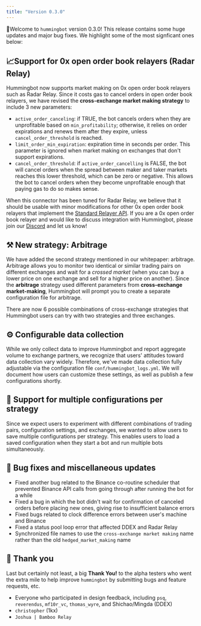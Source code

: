 ```yaml
---
title: "Version 0.3.0"
---
```


🚀Welcome to `hummingbot` version 0.3.0! This release contains some huge updates and major bug fixes. We highlight some of the most signficant ones below:

## 📈Support for 0x open order book relayers (Radar Relay)

Hummingbot now supports market making on 0x open order book relayers such as Radar Relay. Since it costs gas to cancel orders in open order book relayers, we have revised the **cross-exchange market making strategy** to include 3 new parameters:

- `active_order_canceling`: if TRUE, the bot cancels orders when they are unprofitable based on `min_profitability`; otherwise, it relies on order expirations and renews them after they expire, unless `cancel_order_threshold` is reached.
- `limit_order_min_expiration`: expiration time in seconds per order. This parameter is ignored when market making on exchanges that don't support expirations.
- `cancel_order_threshold`: if `active_order_cancelling` is FALSE, the bot will cancel orders when the spread between maker and taker markets reaches this lower threshold, which can be zero or negative. This allows the bot to cancel orders when they become unprofitable enough that paying gas to do so makes sense.

When this connector has been tuned for Radar Relay, we believe that it should be usable with minor modifications for other 0x open order book relayers that implement the [Standard Relayer API](https://github.com/0xProject/standard-relayer-api). If you are a 0x open order book relayer and would like to discuss integration with Hummingbot, please join our [Discord](https://discord.hummingbot.io) and let us know!

## ⚒ New strategy: Arbitrage

We have added the second strategy mentioned in our whitepaper: arbitrage. Arbitrage allows you to monitor two identical or similar trading pairs on different exchanges and wait for a _crossed market_ (when you can buy a lower price on one exchange and sell for a higher price on another). Since the **arbitrage** strategy used different parameters from **cross-exchange market-making**, Hummingbot will prompt you to create a separate configuration file for arbitrage.

There are now 6 possible combinations of cross-exchange strategies that Hummingbot users can try with two strategies and three exchanges.

## ⚙ Configurable data collection

While we only collect data to improve Hummingbot and report aggregate volume to exchange partners, we recognize that users' attitudes toward data collection vary widely. Therefore, we've made data collection fully adjustable via the configuration file `conf/hummingbot_logs.yml`. We will document how users can customize these settings, as well as publish a few configurations shortly.

## 💾 Support for multiple configurations per strategy

Since we expect users to experiment with different combinations of trading pairs, configuration settings, and exchanges, we wanted to allow users to save multiple configurations per strategy. This enables users to load a saved configuration when they start a bot and run multiple bots simultaneously.

## 🐞 Bug fixes and miscellaneous updates

- Fixed another bug related to the Binance co-routine scheduler that prevented Binance API calls from going through after running the bot for a while
- Fixed a bug in which the bot didn't wait for confirmation of canceled orders before placing new ones, giving rise to insufficient balance errors
- Fixed bugs related to clock difference errors between user's machine and Binance
- Fixed a status pool loop error that affected DDEX and Radar Relay
- Synchronized file names to use the `cross-exchange market making` name rather than the old `hedged_market_making` name

## 🙏 Thank you

Last but certainly not least, a big **Thank You!** to the alpha testers who went the extra mile to help improve `hummingbot` by submitting bugs and feature requests, etc.

- Everyone who participated in design feedback, including `psq`, `reverendus`, `mf10r_vc`, `thomas_wyre`, and Shichao/Mingda (DDEX)
- `christopher` (1kx)
- `Joshua | Bamboo Relay`
